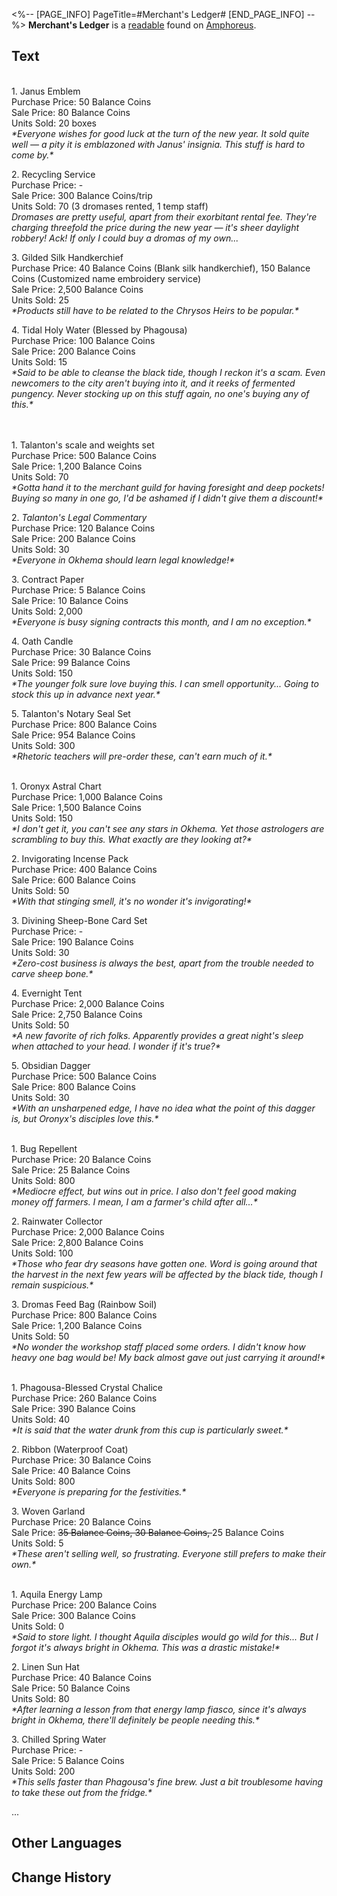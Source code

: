 <%-- [PAGE_INFO]
PageTitle=#Merchant's Ledger#
[END_PAGE_INFO] --%>
{{Readable Infobox
|id           = 431
|partIds      = 190732
|title        = 
|image        = Item Merchant's Ledger.png
|world        = Amphoreus
|parts        = 1
|author       = <!--to be added-->
|description  = Belongs to a local Okheman merchant, recorded with his recent trades and expenses. Perfectly ordinary.
|part1        = Merchant's Ledger
|source1      = {{cx|Source missing}}
|characters   = 
|factions     = 
}}
'''Merchant's Ledger''' is a [[readable]] found on [[Amphoreus]].
<!--
==Location==
{{Map Embed|<map name>|<marker id>}}
-->
==Text==
{{Size|28|<div align="center">Month of Closed Gate</div>}}<br />1. Janus Emblem<br />Purchase Price: 50 Balance Coins<br />Sale Price: 80 Balance Coins<br />Units Sold: 20 boxes<br />''*Everyone wishes for good luck at the turn of the new year. It sold quite well &mdash; a pity it is emblazoned with Janus' insignia. This stuff is hard to come by.*''

2. Recycling Service<br />Purchase Price: -<br />Sale Price: 300 Balance Coins/trip<br />Units Sold: 70 (3 dromases rented, 1 temp staff)<br />''Dromases are pretty useful, apart from their exorbitant rental fee. They're charging threefold the price during the new year &mdash; it's sheer daylight robbery! Ack! If only I could buy a dromas of my own...''

3. Gilded Silk Handkerchief<br />Purchase Price: 40 Balance Coins (Blank silk handkerchief), 150 Balance Coins (Customized name embroidery service)<br />Sale Price: 2,500 Balance Coins<br />Units Sold: 25<br />''*Products still have to be related to the Chrysos Heirs to be popular.*''

4. Tidal Holy Water (Blessed by Phagousa)<br />Purchase Price: 100 Balance Coins<br />Sale Price: 200 Balance Coins<br />Units Sold: 15<br />''*Said to be able to cleanse the black tide, though I reckon it's a scam. Even newcomers to the city aren't buying into it, and it reeks of fermented pungency. Never stocking up on this stuff again, no one's buying any of this.*''

<br />{{Size|28|<div align="center">Month of Balance</div>}}<br />1. Talanton's scale and weights set<br />Purchase Price: 500 Balance Coins<br />Sale Price: 1,200 Balance Coins<br />Units Sold: 70<br />''*Gotta hand it to the merchant guild for having foresight and deep pockets! Buying so many in one go, I'd be ashamed if I didn't give them a discount!*''

2. ''Talanton's Legal Commentary''<br />Purchase Price: 120 Balance Coins<br />Sale Price: 200 Balance Coins<br />Units Sold: 30<br />''*Everyone in Okhema should learn legal knowledge!*''

3. Contract Paper<br />Purchase Price: 5 Balance Coins<br />Sale Price: 10 Balance Coins<br />Units Sold: 2,000<br />''*Everyone is busy signing contracts this month, and I am no exception.*''

4. Oath Candle<br />Purchase Price: 30 Balance Coins<br />Sale Price: 99 Balance Coins<br />Units Sold: 150<br />''*The younger folk sure love buying this. I can smell opportunity... Going to stock this up in advance next year.*''

5. Talanton's Notary Seal Set<br />Purchase Price: 800 Balance Coins<br />Sale Price: 954 Balance Coins<br />Units Sold: 300<br />''*Rhetoric teachers will pre-order these, can't earn much of it.*''

{{Size|28|<div align="center">Month of Evernight</div>}}<br />1. Oronyx Astral Chart<br />Purchase Price: 1,000 Balance Coins<br />Sale Price: 1,500 Balance Coins<br />Units Sold: 150<br />''*I don't get it, you can't see any stars in Okhema. Yet those astrologers are scrambling to buy this. What exactly are they looking at?*''

2. Invigorating Incense Pack<br />Purchase Price: 400 Balance Coins<br />Sale Price: 600 Balance Coins<br />Units Sold: 50<br />''*With that stinging smell, it's no wonder it's invigorating!*''

3. Divining Sheep-Bone Card Set<br />Purchase Price: -<br />Sale Price: 190 Balance Coins<br />Units Sold: 30<br />''*Zero-cost business is always the best, apart from the trouble needed to carve sheep bone.*''

4. Evernight Tent<br />Purchase Price: 2,000 Balance Coins<br />Sale Price: 2,750 Balance Coins<br />Units Sold: 50<br />''*A new favorite of rich folks. Apparently provides a great night's sleep when attached to your head. I wonder if it's true?*''

5. Obsidian Dagger<br />Purchase Price: 500 Balance Coins<br />Sale Price: 800 Balance Coins<br />Units Sold: 30<br />''*With an unsharpened edge, I have no idea what the point of this dagger is, but Oronyx's disciples love this.*''

{{Size|28|<div align="center">Month of Cultivation</div>}}<br />1. Bug Repellent<br />Purchase Price: 20 Balance Coins<br />Sale Price: 25 Balance Coins<br />Units Sold: 800<br />''*Mediocre effect, but wins out in price. I also don't feel good making money off farmers. I mean, I am a farmer's child after all...*''

2. Rainwater Collector<br />Purchase Price: 2,000 Balance Coins<br />Sale Price: 2,800 Balance Coins<br />Units Sold: 100<br />''*Those who fear dry seasons have gotten one. Word is going around that the harvest in the next few years will be affected by the black tide, though I remain suspicious.*''

3. Dromas Feed Bag (Rainbow Soil)<br />Purchase Price: 800 Balance Coins<br />Sale Price: 1,200 Balance Coins<br />Units Sold: 50<br />''*No wonder the workshop staff placed some orders. I didn't know how heavy one bag would be! My back almost gave out just carrying it around!*''

{{Size|28|<div align="center">Month of Joy</div>}}<br />1. Phagousa-Blessed Crystal Chalice<br />Purchase Price: 260 Balance Coins<br />Sale Price: 390 Balance Coins<br />Units Sold: 40<br />''*It is said that the water drunk from this cup is particularly sweet.*''

2. Ribbon (Waterproof Coat)<br />Purchase Price: 30 Balance Coins<br />Sale Price: 40 Balance Coins<br />Units Sold: 800<br />''*Everyone is preparing for the festivities.*''

3. Woven Garland<br />Purchase Price: 20 Balance Coins<br />Sale Price: <s>35 Balance Coins, 30 Balance Coins, </s>25 Balance Coins<br />Units Sold: 5<br />''*These aren't selling well, so frustrating. Everyone still prefers to make their own.*''

{{Size|28|<div align="center">Month of Everday</div>}}<br />1. Aquila Energy Lamp<br />Purchase Price: 200 Balance Coins<br />Sale Price: 300 Balance Coins<br />Units Sold: 0<br />''*Said to store light. I thought Aquila disciples would go wild for this... But I forgot it's always bright in Okhema. This was a drastic mistake!*''

2. Linen Sun Hat<br />Purchase Price: 40 Balance Coins<br />Sale Price: 50 Balance Coins<br />Units Sold: 80<br />''*After learning a lesson from that energy lamp fiasco, since it's always bright in Okhema, there'll definitely be people needing this.*''

3. Chilled Spring Water<br />Purchase Price: -<br />Sale Price: 5 Balance Coins<br />Units Sold: 200<br />''*This sells faster than Phagousa's fine brew. Just a bit troublesome having to take these out from the fridge.*''

...

<!--
==Trivia==
* 
-->
==Other Languages==
{{Other Languages
|en   = Merchant's Ledger
|zhs  = 商贩的账册
|zht  = 商販的帳冊
|ja   = 商人の帳簿
|ko   = 상인의 장부
|es   = Agenda del comerciante
|fr   = Livre de compte d'un marchand
|ru   = Журнал торговца
|th   = สมุดบัญชีของคนค้าขาย
|vi   = Sổ Sách Của Tiểu Thương
|de   = Kassenbuch des Händlers
|id   = Buku Kas Pedagang
|pt   = Registro do Comerciante
}}

==Change History==
{{Change History|3.0}}